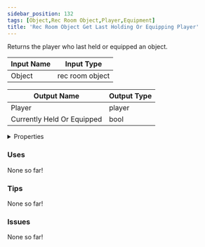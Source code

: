 ```yaml
---
sidebar_position: 132
tags: [Object,Rec Room Object,Player,Equipment]
title: 'Rec Room Object Get Last Holding Or Equipping Player'
---
```


Returns the player who last held or equipped an object.



<IChip uuid="a76a9898-4add-4765-9f5b-f366b586e51c"/>

| Input Name | Input Type |
|-----------|-----------|
| Object | rec room object |

| Output Name | Output Type |
|-----------|-----------|
| Player | player |
| Currently Held Or Equipped | bool |


<details>
  <summary>Properties</summary>
  <div>
    <div>
    <table>
      <thead>
        <tr>
          <th>Is beta required?</th>
          <th>No</th>
        </tr>
        <tr>
          <th>Is this chip a trolling risk?</th>
          <th>No</th>
        </tr>
        <tr>
          <th>Is this chip a role assignment risk?</th>
          <th>No</th>
        </tr>
        <tr>
          <th>Chip UUID</th>
          <th>a76a9898-4add-4765-9f5b-f366b586e51c</th>
        </tr>
        <tr>
          <th>Room availability</th>
          <th>Available everywhere</th>
        </tr>
      </thead>
    </table>
    </div>
  </div>
</details>

### Uses

None so far!

### Tips

None so far!

### Issues

None so far!